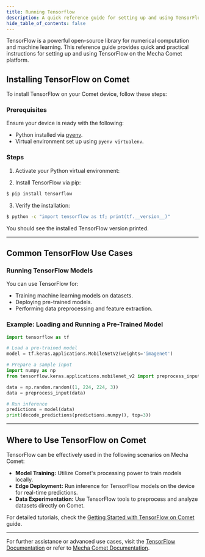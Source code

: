 ```yaml
---
title: Running Tensorflow
description: A quick reference guide for setting up and using TensorFlow on Mecha Comet.
hide_table_of_contents: false
---
```


TensorFlow is a powerful open-source library for numerical computation and machine learning. This reference guide provides quick and practical instructions for setting up and using TensorFlow on the Mecha Comet platform.

## Installing TensorFlow on Comet

To install TensorFlow on your Comet device, follow these steps:

### Prerequisites
Ensure your device is ready with the following:
- Python installed via [pyenv](./working-with-pyenv).
- Virtual environment set up using `pyenv virtualenv`.

### Steps
1. Activate your Python virtual environment:

2. Install TensorFlow via pip:

```bash
$ pip install tensorflow
```

3. Verify the installation:

```bash
$ python -c "import tensorflow as tf; print(tf.__version__)"
```

You should see the installed TensorFlow version printed.

---

## Common TensorFlow Use Cases

### Running TensorFlow Models
You can use TensorFlow for:

- Training machine learning models on datasets.
- Deploying pre-trained models.
- Performing data preprocessing and feature extraction.

### Example: Loading and Running a Pre-Trained Model

```python
import tensorflow as tf

# Load a pre-trained model
model = tf.keras.applications.MobileNetV2(weights='imagenet')

# Prepare a sample input
import numpy as np
from tensorflow.keras.applications.mobilenet_v2 import preprocess_input, decode_predictions

data = np.random.random((1, 224, 224, 3))
data = preprocess_input(data)

# Run inference
predictions = model(data)
print(decode_predictions(predictions.numpy(), top=3))
```

---

## Where to Use TensorFlow on Comet

TensorFlow can be effectively used in the following scenarios on Mecha Comet:

- **Model Training:** Utilize Comet's processing power to train models locally.
- **Edge Deployment:** Run inference for TensorFlow models on the device for real-time predictions.
- **Data Experimentation:** Use TensorFlow tools to preprocess and analyze datasets directly on Comet.

For detailed tutorials, check the [Getting Started with TensorFlow on Comet](./getting-started-tensorflow) guide.

---

For further assistance or advanced use cases, visit the [TensorFlow Documentation](https://www.tensorflow.org/) or refer to [Mecha Comet Documentation](../).
